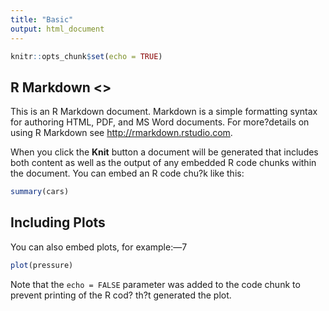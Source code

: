 ```yaml
---
title: "Basic"
output: html_document
---
```


```r
knitr::opts_chunk$set(echo = TRUE)
```

## R Markdown <>

This is an R Markdown document. Markdown is a simple formatting syntax for authoring HTML, PDF, and MS Word documents. For more?details on using R Markdown see <http://rmarkdown.rstudio.com>.

When you click the **Knit** button a document will be generated that includes both content as well as the output of any embedded R code chunks within the document. You can embed an R code chu?k like this:

```r
summary(cars)
```

## Including Plots

You can also embed plots, for example:---7

```r
plot(pressure)
```

Note that the `echo = FALSE` parameter was added to the code chunk to prevent printing of the R cod? th?t generated the plot.
